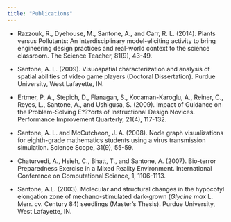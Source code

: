 ```yaml
---
title: "Publications"
---
```


* Razzouk, R., Dyehouse, M., Santone, A., and Carr, R. L. (2014). Plants versus Pollutants: An interdisciplinary model-eliciting activity to bring engineering design practices and real-world context to the science classroom. The Science Teacher, 81(9), 43-49.

* Santone, A. L. (2009). Visuospatial characterization and analysis of spatial abilities of video game players (Doctoral Dissertation). Purdue University, West Lafayette, IN.

* Ertmer, P. A., Stepich, D., Flanagan, S., Kocaman-Karoglu, A., Reiner, C., Reyes, L., Santone, A., and Ushigusa, S. (2009). Impact of Guidance on the Problem-Solving E???orts of Instructional Design Novices. Performance Improvement Quarterly, 21(4), 117-132.

* Santone, A. L. and McCutcheon, J. A. (2008). Node graph visualizations for eighth-grade mathematics students using a virus transmission simulation. Science Scope, 31(9), 55-59.

* Chaturvedi, A., Hsieh, C., Bhatt, T., and Santone, A. (2007). Bio-terror Preparedness Exercise in a Mixed Reality Environment. International Conference on Computational Science, 1, 1106-1113.

* Santone, A.L. (2003). Molecular and structural changes in the hypocotyl elongation zone of mechano-stimulated dark-grown (_Glycine max_ L. Merr. cv. Century 84) seedlings (Master's Thesis). Purdue University, West Lafayette, IN.



